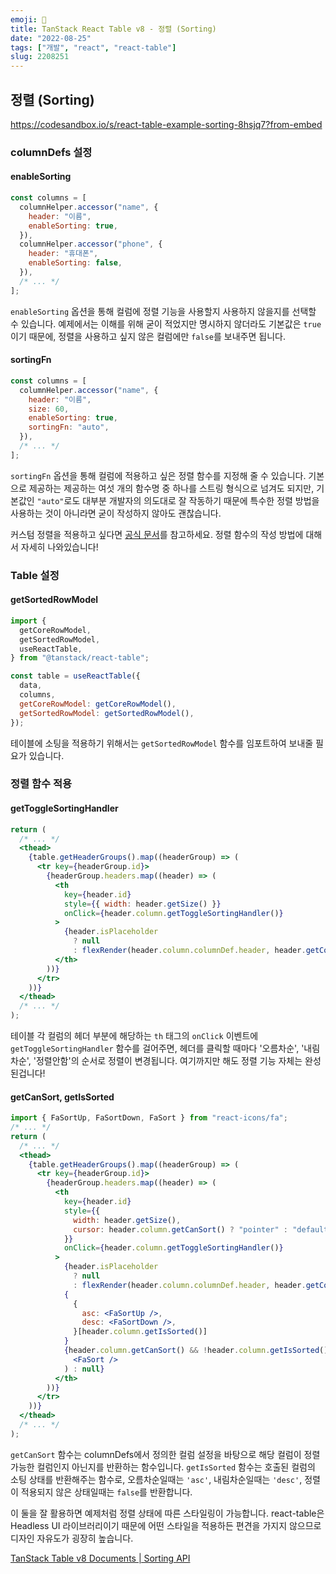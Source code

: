 ```yaml
---
emoji: 🌂
title: TanStack React Table v8 - 정렬 (Sorting)
date: "2022-08-25"
tags: ["개발", "react", "react-table"]
slug: 2208251
---
```


## 정렬 (Sorting)

https://codesandbox.io/s/react-table-example-sorting-8hsjq7?from-embed

### columnDefs 설정

#### enableSorting

```jsx
const columns = [
  columnHelper.accessor("name", {
    header: "이름",
    enableSorting: true,
  }),
  columnHelper.accessor("phone", {
    header: "휴대폰",
    enableSorting: false,
  }),
  /* ... */
];
```

`enableSorting` 옵션을 통해 컬럼에 정렬 기능을 사용할지 사용하지 않을지를 선택할 수 있습니다. 예제에서는 이해를 위해 굳이 적었지만 명시하지 않더라도 기본값은 `true`이기 때문에, 정렬을 사용하고 싶지 않은 컬럼에만 `false`를 보내주면 됩니다.

#### sortingFn

```jsx
const columns = [
  columnHelper.accessor("name", {
    header: "이름",
    size: 60,
    enableSorting: true,
    sortingFn: "auto",
  }),
  /* ... */
];
```

`sortingFn` 옵션을 통해 컬럼에 적용하고 싶은 정렬 함수를 지정해 줄 수 있습니다. 기본으로 제공하는 제공하는 여섯 개의 함수명 중 하나를 스트링 형식으로 넘겨도 되지만, 기본값인 `"auto"`로도 대부분 개발자의 의도대로 잘 작동하기 때문에 특수한 정렬 방법을 사용하는 것이 아니라면 굳이 작성하지 않아도 괜찮습니다.

커스텀 정렬을 적용하고 싶다면 [공식 문서](https://tanstack.com/table/v8/docs/api/features/sorting#sorting-functions)를 참고하세요. 정렬 함수의 작성 방법에 대해서 자세히 나와있습니다!

### Table 설정

#### getSortedRowModel

```jsx
import {
  getCoreRowModel,
  getSortedRowModel,
  useReactTable,
} from "@tanstack/react-table";

const table = useReactTable({
  data,
  columns,
  getCoreRowModel: getCoreRowModel(),
  getSortedRowModel: getSortedRowModel(),
});
```

테이블에 소팅을 적용하기 위해서는 `getSortedRowModel` 함수를 임포트하여 보내줄 필요가 있습니다.

### 정렬 함수 적용

#### getToggleSortingHandler

```jsx
return (
  /* ... */
  <thead>
    {table.getHeaderGroups().map((headerGroup) => (
      <tr key={headerGroup.id}>
        {headerGroup.headers.map((header) => (
          <th
            key={header.id}
            style={{ width: header.getSize() }}
            onClick={header.column.getToggleSortingHandler()}
          >
            {header.isPlaceholder
              ? null
              : flexRender(header.column.columnDef.header, header.getContext())}
          </th>
        ))}
      </tr>
    ))}
  </thead>
  /* ... */
);
```

테이블 각 컬럼의 헤더 부분에 해당하는 `th` 태그의 `onClick` 이벤트에 `getToggleSortingHandler` 함수를 걸어주면, 헤더를 클릭할 때마다 '오름차순', '내림차순', '정렬안함'의 순서로 정렬이 변경됩니다. 여기까지만 해도 정렬 기능 자체는 완성된겁니다!

#### getCanSort, getIsSorted

```jsx
import { FaSortUp, FaSortDown, FaSort } from "react-icons/fa";
/* ... */
return (
  /* ... */
  <thead>
    {table.getHeaderGroups().map((headerGroup) => (
      <tr key={headerGroup.id}>
        {headerGroup.headers.map((header) => (
          <th
            key={header.id}
            style={{
              width: header.getSize(),
              cursor: header.column.getCanSort() ? "pointer" : "default",
            }}
            onClick={header.column.getToggleSortingHandler()}
          >
            {header.isPlaceholder
              ? null
              : flexRender(header.column.columnDef.header, header.getContext())}
            {
              {
                asc: <FaSortUp />,
                desc: <FaSortDown />,
              }[header.column.getIsSorted()]
            }
            {header.column.getCanSort() && !header.column.getIsSorted() ? (
              <FaSort />
            ) : null}
          </th>
        ))}
      </tr>
    ))}
  </thead>
  /* ... */
);
```

`getCanSort` 함수는 columnDefs에서 정의한 컬럼 설정을 바탕으로 해당 컬럼이 정렬 가능한 컬럼인지 아닌지를 반환하는 함수입니다. `getIsSorted` 함수는 호출된 컬럼의 소팅 상태를 반환해주는 함수로, 오름차순일때는 `'asc'`, 내림차순일때는 `'desc'`, 정렬이 적용되지 않은 상태일때는 `false`를 반환합니다.

이 둘을 잘 활용하면 예제처럼 정렬 상태에 따른 스타일링이 가능합니다. react-table은 Headless UI 라이브러리이기 때문에 어떤 스타일을 적용하든 편견을 가지지 않으므로 디자인 자유도가 굉장히 높습니다.

[TanStack Table v8 Documents | Sorting API](https://tanstack.com/table/v8/docs/api/features/sorting)
